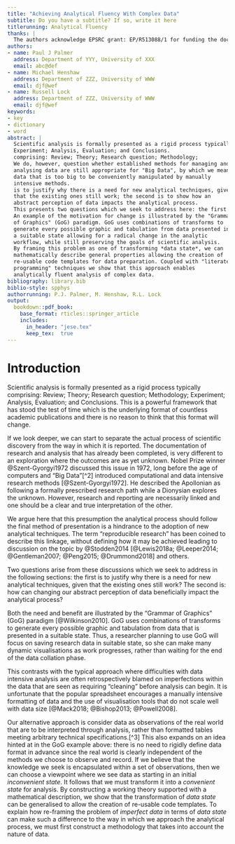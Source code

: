 ```yaml
---
title: "Achieving Analytical Fluency With Complex Data"
subtitle: Do you have a subtitle? If so, write it here
titlerunning: Analytical Fluency
thanks: |
  The authors acknowledge EPSRC grant: EP/R513088/1 for funding the doctoral research on which this work is based.
authors:
- name: Paul J Palmer
  address: Department of YYY, University of XXX
  email: abc@def
- name: Michael Henshaw
  address: Department of ZZZ, University of WWW
  email: djf@wef
- name: Russell Lock
  address: Department of ZZZ, University of WWW
  email: djf@wef
keywords:
- key
- dictionary
- word
abstract: |
  Scientific analysis is formally presented as a rigid process typically
  Experiment; Analysis, Evaluation; and Conclusions.
  comprising: Review; Theory; Research question; Methodology;
  We do, however, question whether established methods for managing and
  analysing data are still appropriate for "Big Data", by which we mean
  data that is too big to be conveniently manipulated by manually
  intensive methods.
  is to justify why there is a need for new analytical techniques, given
  that the existing ones still work; the second is to show how an
  abstract perception of data impacts the analytical process.
  This presents two questions which we seek to address here: the first
  An example of the motivation for change is illustrated by the "Grammar
  of Graphics" (GoG) paradigm. GoG uses combinations of transforms to
  generate every possible graphic and tabulation from data presented in
  a suitable state allowing for a radical change in the analytic
  workflow, while still preserving the goals of scientific analysis.
  By framing this problem as one of transforming *data state*, we can
  mathematically describe general properties allowing the creation of
  re-usable code templates for data preparation. Coupled with "literate
  programming" techniques we show that this approach enables
  analytically fluent analysis of complex data.
bibliography: library.bib
biblio-style: spphys
authorrunning: P.J. Palmer, M. Henshaw, R.L. Lock
output:
  bookdown::pdf_book:
    base_format: rticles::springer_article
    includes:
      in_header: "jese.tex"
      keep_tex:  true  
---
```


# Introduction {#sec:introduction}

Scientific analysis is formally presented as a rigid process typically
comprising: Review; Theory; Research question; Methodology; Experiment;
Analysis, Evaluation; and Conclusions. This is a powerful framework that
has stood the test of time which is the underlying format of countless
academic publications and there is no reason to think that this format
will change.

If we look deeper, we can start to separate the actual process of
scientific discovery from the way in which it is reported. The
documentation of research and analysis that has already been completed,
is very different to an exploration where the outcomes are as yet
unknown. Nobel Prize winner @Szent-Gyorgyi1972 discussed this issue in
1972, long before the age of computers and "Big Data"[^2] introduced
computational and data intensive research methods [@Szent-Gyorgyi1972].
He described the Apollonian as following a formally prescribed research
path while a Dionysian explores the unknown. However, research and
reporting are necessarily linked and one should be a clear and true
interpretation of the other.

We argue here that this presumption the analytical process should follow
the final method of presentation is a hindrance to the adoption of new
analytical techniques. The term "reproducible research" has been coined
to describe this linkage, without defining how it may be achieved
leading to discussion on the topic by @Stodden2014
[@Lewis2018a; @Leeper2014; @Gentleman2007; @Peng2015; @Drummond2018] and
others.

Two questions arise from these discussions which we seek to address in
the following sections: the first is to justify why there is a need for
new analytical techniques, given that the existing ones still work? The
second is: how can changing our abstract perception of data beneficially
impact the analytical process?

Both the need and benefit are illustrated by the "Grammar of Graphics"
(GoG) paradigm [@Wilkinson2010]. GoG uses combinations of transforms to
generate every possible graphic and tabulation from data that is
presented in a suitable state. Thus, a researcher planning to use GoG
will focus on saving research data in suitable state, so she can make
many dynamic visualisations as work progresses, rather than waiting for
the end of the data collation phase.

This contrasts with the typical approach where difficulties with data
intensive analysis are often retrospectively blamed on imperfections
within the data that are seen as requiring "cleaning" before analysis
can begin. It is unfortunate that the popular spreadsheet encourages a
manually intensive formatting of data and the use of visualisation tools
that do not scale well with data size
[@Mack2018; @Bishop2013; @Powell2008].

Our alternative approach is consider data as observations of the real
world that are to be interpreted through analysis, rather than formatted
tables meeting arbitrary technical specifications.[^3] This also expands
on an idea hinted at in the GoG example above: there is no need to
rigidly define data format in advance since the real world is clearly
independent of the methods we choose to observe and record. If we
believe that the knowledge we seek is encapsulated within a set of
observations, then we can choose a viewpoint where we see data as
starting in an initial *inconvenient state*. It follows that we must
transform it into a *convenient state* for analysis. By constructing a
working theory supported with a mathematical description, we show that
the transformation of *data state* can be generalised to allow the
creation of re-usable code templates. To explain how re-framing the
problem of *imperfect data* in terms of *data state* can make such a
difference to the way in which we approach the analytical process, we
must first construct a methodology that takes into account the nature of
data.
